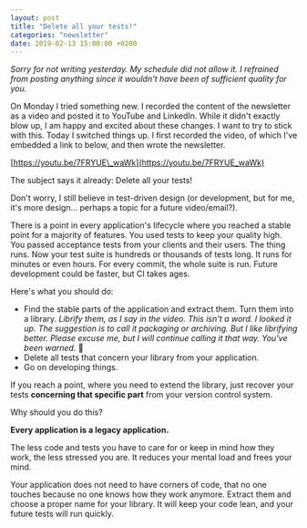 ```yaml
---
layout: post
title: "Delete all your tests!"
categories: "newsletter"
date: 2019-02-13 15:00:00 +0200
---
```


_Sorry for not writing yesterday. My schedule did not allow it. I refrained from posting anything since it wouldn't have been of sufficient quality for you._

On Monday I tried something new. I recorded the content of the newsletter as a video and posted it to YouTube and LinkedIn. While it didn't exactly blow up, I am happy and excited about these changes. I want to try to stick with this.
Today I switched things up. I first recorded the video, of which I've embedded a link to below, and then wrote the newsletter.

[https://youtu.be/7FRYUE\_waWk](https://youtu.be/7FRYUE_waWk)

The subject says it already: Delete all your tests!
<!--more-->
Don't worry, I still believe in test-driven design (or development, but for me, it's more design... perhaps a topic for a future video/email?).

There is a point in every application's lifecycle where you reached a stable point for a majority of features. You used tests to keep your quality high. You passed acceptance tests from your clients and their users. The thing runs. Now your test suite is hundreds or thousands of tests long. It runs for minutes or even hours. For every commit, the whole suite is run. Future development could be faster, but CI takes ages.

Here's what you should do:

- Find the stable parts of the application and extract them. Turn them into a library. _Librify them, as I say in the video. This isn't a word. I looked it up. The suggestion is to call it packaging or archiving. But I like librifying better. Please excuse me, but I will continue calling it that way. You've been warned._ 🚨
- Delete all tests that concern your library from your application.
- Go on developing things.

If you reach a point, where you need to extend the library, just recover your tests **concerning that specific part** from your version control system.

Why should you do this?

**Every application is a legacy application.**

The less code and tests you have to care for or keep in mind how they work, the less stressed you are. It reduces your mental load and frees your mind.

Your application does not need to have corners of code, that no one touches because no one knows how they work anymore. Extract them and choose a proper name for your library. It will keep your code lean, and your future tests will run quickly.